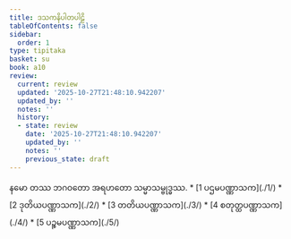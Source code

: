 ```yaml
---
title: ဒသကနိပါတပါဠိ
tableOfContents: false
sidebar:
  order: 1
type: tipitaka
basket: su
book: a10
review:
  current: review
  updated: '2025-10-27T21:48:10.942207'
  updated_by: ''
  notes: ''
  history:
  - state: review
    date: '2025-10-27T21:48:10.942207'
    updated_by: ''
    notes: ''
    previous_state: draft
---
```


<ReviewStatus review={frontmatter.review} showDetails={true} />

<HypothesisAnnotation frontmatter={frontmatter} />

<Paragraph number="1" type="center" book="a10">
နမော တဿ ဘဂဝတော အရဟတော သမ္မာသမ္ဗုဒ္ဓဿ.

</Paragraph>

<TableOfContents book="a10">
* [1 ပဌမပဏ္ဏာသက](./1/)
* [2 ဒုတိယပဏ္ဏာသက](./2/)
* [3 တတိယပဏ္ဏာသက](./3/)
* [4 စတုတ္ထပဏ္ဏာသက](./4/)
* [5 ပဉ္စမပဏ္ဏာသက](./5/)
</TableOfContents>